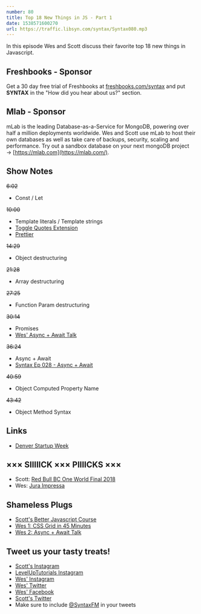 ```yaml
---
number: 80
title: Top 18 New Things in JS - Part 1
date: 1538571600270
url: https://traffic.libsyn.com/syntax/Syntax080.mp3
---
```


In this episode Wes and Scott discuss their favorite top 18 new things in Javascript.

## Freshbooks - Sponsor

Get a 30 day free trial of Freshbooks at [freshbooks.com/syntax](https://freshbooks.com/syntax) and put **SYNTAX** in the "How did you hear about us?" section.

## Mlab - Sponsor

mLab is the leading Database-as-a-Service for MongoDB, powering over half a million deployments worldwide. Wes and Scott use mLab to host their own databases as well as take care of backups, security, scaling and performance. Try out a sandbox database on your next mongoDB project → [https://mlab.com](https://mlab.com/).

## Show Notes

~~6:02~~

* Const / Let

~~10:00~~

* Template literals / Template strings
* [Toggle Quotes Extension](https://marketplace.visualstudio.com/items?itemName=BriteSnow.vscode-toggle-quotes)
* [Prettier](https://prettier.io/)

~~14:29~~

* Object destructuring

~~21:28~~

* Array destructuring

~~27:25~~

* Function Param destructuring

~~30:14~~

* Promises
* [Wes' Async + Await Talk](https://youtu.be/9YkUCxvaLEk?t=469s)

~~36:24~~

* Async + Await
* [Syntax Ep 028 - Async + Await](https://syntax.fm/show/028/async-await)

~~40:59~~

* Object Computed Property Name

~~43:42~~

* Object Method Syntax

## Links
* [Denver Startup Week](https://www.denverstartupweek.org/)

## ××× SIIIIICK ××× PIIIICKS ×××

* Scott: [Red Bull BC One World Final 2018](https://www.youtube.com/watch?v=N3jwdh-6Bi0)
* Wes: [Jura Impressa](https://us.jura.com/en)

## Shameless Plugs

* [Scott's Better Javascript Course](https://LevelUpTutorials.com/pro)
* [Wes 1: CSS Grid in 45 Minutes](https://youtu.be/DCZdCKjnBCs?t=1179s)
* [Wes 2: Async + Await Talk](https://youtu.be/9YkUCxvaLEk?t=469s)

## Tweet us your tasty treats!

* [Scott's Instagram](https://www.instagram.com/stolinski/)
* [LevelUpTutorials Instagram](https://www.instagram.com/LevelUpTutorials/)
* [Wes' Instagram](https://www.instagram.com/wesbos/)
* [Wes' Twitter](https://twitter.com/wesbos)
* [Wes' Facebook](https://www.facebook.com/wesbos.developer)
* [Scott's Twitter](https://twitter.com/stolinski)
* Make sure to include [@SyntaxFM](https://twitter.com/SyntaxFM) in your tweets
